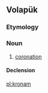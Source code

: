 ==Volapük==

===Etymology===
{{suffix|kron|am|lang=vo}}

===Noun===
{{vo-noun}}
 
# [[coronation]]

====Declension====
{{vo-decl-noun}}

[[pl:kronam]]